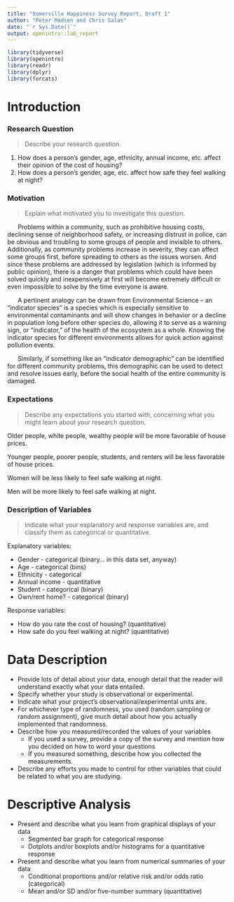 ```yaml
---
title: "Somerville Happiness Survey Report, Draft 1"
author: "Peter Madsen and Chris Salas"
date: "`r Sys.Date()`"
output: openintro::lab_report
---
```


```r
library(tidyverse)
library(openintro)
library(readr)
library(dplyr)
library(forcats)
```

# Introduction

### Research Question
> Describe your research question.

1. How does a person’s gender, age, ethnicity, annual income, etc. affect their opinion of the cost of housing?
2. How does a person’s gender, age, etc. affect how safe they feel walking at night?


### Motivation
> Explain what motivated you to investigate this question.

&nbsp;&nbsp;&nbsp;&nbsp;&nbsp;&nbsp;Problems within a community, such as prohibitive housing costs, declining sense of neighborhood safety, or increasing distrust in police, can be obvious and troubling to some groups of people and invisible to others. Additionally, as community problems increase in severity, they can affect some groups first, before spreading to others as the issues worsen. And since these problems are addressed by legislation (which is informed by public opinion), there is a danger that problems which could have been solved quickly and inexpensively at first will become extremely difficult or even impossible to solve by the time everyone is aware.

&nbsp;&nbsp;&nbsp;&nbsp;&nbsp;&nbsp;A pertinent analogy can be drawn from Environmental Science -- an “indicator species” is a species which is especially sensitive to environmental contaminants and will show changes in behavior or a decline in population long before other species do, allowing it to serve as a warning sign, or “indicator,” of the health of the ecosystem as a whole. Knowing the indicator species for different environments allows for quick action against pollution events.

&nbsp;&nbsp;&nbsp;&nbsp;&nbsp;&nbsp;Similarly, if something like an “indicator demographic” can be identified for different community problems, this demographic can be used to detect and resolve issues early, before the social health of the entire community is damaged.


### Expectations
> Describe any expectations you started with, concerning what you might learn about your research question.

Older people, white people, wealthy people will be more favorable of house prices.

Younger people, poorer people, students, and renters will be less favorable of house prices.

Women will be less likely to feel safe walking at night.

Men will be more likely to feel safe walking at night.


### Description of Variables
> Indicate what your explanatory and response variables are, and classify them as categorical or quantitative.

Explanatory variables:

- Gender \- categorical (binary… in this data set, anyway)
- Age \- categorical (bins)
- Ethnicity \- categorical
- Annual income \- quantitative
- Student \- categorical (binary)
- Own/rent home? \- categorical (binary)

Response variables:

- How do you rate the cost of housing? (quantitative)
- How safe do you feel walking at night? (quantitative)


# Data Description
- Provide lots of detail about your data, enough detail that the reader will understand exactly what your data entailed.
- Specify whether your study is observational or experimental.
- Indicate what your project’s observational/experimental units are.
- For whichever type of randomness, you used (random sampling or random assignment), give much detail about how you actually implemented that randomness.
- Describe how you measured/recorded the values of your variables
  - If you used a survey, provide a copy of the survey and mention how you decided on how to word your questions
  - If you measured something, describe how you collected the measurements.
- Describe any efforts you made to control for other variables that could be related to what you are studying.

# Descriptive Analysis
- Present and describe what you learn from graphical displays of your data
  - Segmented bar graph for categorical response
  - Dotplots and/or boxplots and/or histograms for a quantitative response
- Present and describe what you learn from numerical summaries of your data
  - Conditional proportions and/or relative risk and/or odds ratio (categorical)
  - Mean and/or SD and/or five-number summary (quantitative)

``` r

```

